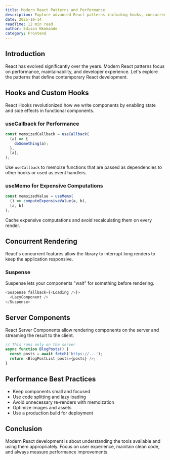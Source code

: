 ```yaml
---
title: Modern React Patterns and Performance
description: Explore advanced React patterns including hooks, concurrent rendering, server components, and performance optimization techniques for building highly efficient applications.
date: 2025-10-14
readTime: 12 min read
author: Edison Nkemande
category: Frontend
---
```


## Introduction

React has evolved significantly over the years. Modern React patterns focus on performance, maintainability, and developer experience. Let's explore the patterns that define contemporary React development.

## Hooks and Custom Hooks

React Hooks revolutionized how we write components by enabling state and side effects in functional components.

### useCallback for Performance

```javascript
const memoizedCallback = useCallback(
  (a) => {
    doSomething(a);
  },
  [a],
);
```

Use `useCallback` to memoize functions that are passed as dependencies to other hooks or used as event handlers.

### useMemo for Expensive Computations

```javascript
const memoizedValue = useMemo(
  () => computeExpensiveValue(a, b),
  [a, b]
);
```

Cache expensive computations and avoid recalculating them on every render.

## Concurrent Rendering

React's concurrent features allow the library to interrupt long renders to keep the application responsive.

### Suspense

Suspense lets your components "wait" for something before rendering.

```javascript
<Suspense fallback={<Loading />}>
  <LazyComponent />
</Suspense>
```

## Server Components

React Server Components allow rendering components on the server and streaming the result to the client.

```javascript
// This runs only on the server
async function BlogPosts() {
  const posts = await fetch('https://...');
  return <BlogPostList posts={posts} />;
}
```

## Performance Best Practices

- Keep components small and focused
- Use code splitting and lazy loading
- Avoid unnecessary re-renders with memoization
- Optimize images and assets
- Use a production build for deployment

## Conclusion

Modern React development is about understanding the tools available and using them appropriately. Focus on user experience, maintain clean code, and always measure performance improvements.

